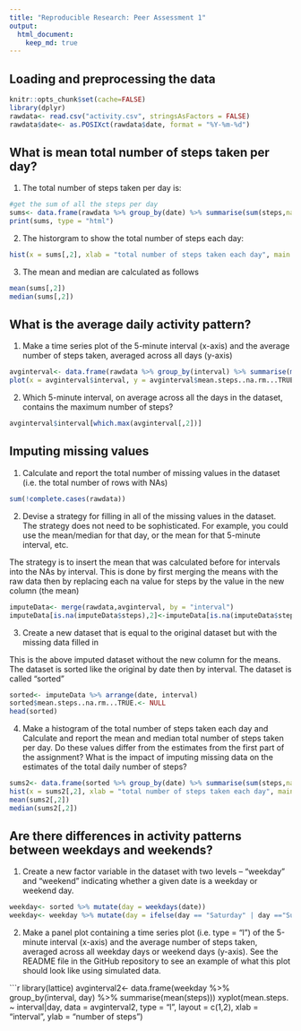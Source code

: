 ```yaml
---
title: "Reproducible Research: Peer Assessment 1"
output: 
  html_document:
    keep_md: true
---
```



## Loading and preprocessing the data
<!-- rmarkdown v1 -->
```r
knitr::opts_chunk$set(cache=FALSE)
library(dplyr)
rawdata<- read.csv("activity.csv", stringsAsFactors = FALSE)
rawdata$date<- as.POSIXct(rawdata$date, format = "%Y-%m-%d")
```


## What is mean total number of steps taken per day?

1. The total number of steps taken per day is:
```r
#get the sum of all the steps per day
sums<- data.frame(rawdata %>% group_by(date) %>% summarise(sum(steps,na.rm = TRUE)))
print(sums, type = "html")
```
2. The historgram to show the total number of steps each day:
```r
hist(x = sums[,2], xlab = "total number of steps taken each day", main =  "histogram")
```

3. The mean and median are calculated as follows
```r
mean(sums[,2])
median(sums[,2])
```



## What is the average daily activity pattern?
1. Make a time series plot of the 5-minute interval (x-axis) and the average number of steps taken, averaged across all days (y-axis)
```r
avginterval<- data.frame(rawdata %>% group_by(interval) %>% summarise(mean(steps,na.rm = TRUE)))
plot(x = avginterval$interval, y = avginterval$mean.steps..na.rm...TRUE.,xlab = "5-minute interval",ylab = "average number of steps taken, averaged across all days",type = "l")
```

2. Which 5-minute interval, on average across all the days in the dataset, contains the maximum number of steps?
```r
avginterval$interval[which.max(avginterval[,2])]
```

## Imputing missing values

1. Calculate and report the total number of missing values in the dataset (i.e. the total number of rows with NAs)

```r
sum(!complete.cases(rawdata))
```
2. Devise a strategy for filling in all of the missing values in the dataset. The strategy does not need to be sophisticated. For example, you could use the mean/median for that day, or the mean for that 5-minute interval, etc.  

The strategy is to insert the mean that was calculated before for intervals into the NAs by interval.
This is done by first merging the means with the raw data
then by replacing each na value for steps by the value in the new column (the mean)
``` r
imputeData<- merge(rawdata,avginterval, by = "interval")
imputeData[is.na(imputeData$steps),2]<-imputeData[is.na(imputeData$steps),4]
```

3. Create a new dataset that is equal to the original dataset but with the missing data filled in  

This is the above imputed dataset without the new column for the means. The dataset is sorted like the original by date then by interval. The dataset is called "sorted"
```r
sorted<- imputeData %>% arrange(date, interval)
sorted$mean.steps..na.rm...TRUE.<- NULL
head(sorted)
```

4. Make a histogram of the total number of steps taken each day and Calculate and report the mean and median total number of steps taken per day. Do these values differ from the estimates from the first part of the assignment? What is the impact of imputing missing data on the estimates of the total daily number of steps?

```r
sums2<- data.frame(sorted %>% group_by(date) %>% summarise(sum(steps,na.rm = TRUE)))
hist(x = sums2[,2], xlab = "total number of steps taken each day", main =  "histogram after adding means for NAs")
mean(sums2[,2])
median(sums2[,2])
```

## Are there differences in activity patterns between weekdays and weekends?

1. Create a new factor variable in the dataset with two levels – “weekday” and “weekend” indicating whether a given date is a weekday or weekend day.

```r
weekday<- sorted %>% mutate(day = weekdays(date))
weekday<- weekday %>% mutate(day = ifelse(day == "Saturday" | day =="Sunday",yes = "weekend", no = "weekday"))
```

2. Make a panel plot containing a time series plot (i.e. type = "l") of the 5-minute interval (x-axis) and the average number of steps taken, averaged across all weekday days or weekend days (y-axis). See the README file in the GitHub repository to see an example of what this plot should look like using simulated data.

```r
library(lattice)
avginterval2<- data.frame(weekday %>% group_by(interval, day) %>% summarise(mean(steps)))
xyplot(mean.steps. ~ interval|day, data = avginterval2, type = "l", layout = c(1,2), xlab = "interval", ylab = "number of steps")
